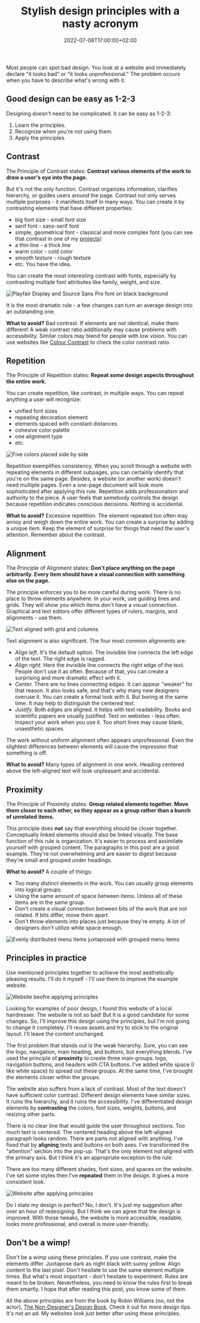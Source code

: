 ﻿---
title: Stylish design principles with a nasty acronym
description: "In this post, we will look at four universal design principles that can improve any graphical work: website, slide, document, etc."
date: 2022-07-08T17:00:00+02:00
updated: 2022-07-08T17:00:00+02:00
image:
  alt: "Draft of a chair with grid lines"
  caption: "Photo by Karol D."
  src: "./pexels-karol-d-323645.jpg"
categories: ["design", "books"]
tags: ["ui", "ux", "contrast", "a11y", "typography", "grid"]
---

Most people can spot bad design. You look at a website and immediately declare "it looks bad" or "it looks unprofessional." The problem occurs when you have to describe what's wrong with it.

## Good design can be easy as 1-2-3

Designing doesn't need to be complicated. It can be easy as 1-2-3:

1. Learn the principles.
2. Recognize when you're not using them.
3. Apply the principles.

## Contrast

The Principle of Contrast states: **Contrast various elements of the work to draw a user's eye into the page.**

But it's not the only function. Contrast organizes information, clarifies hierarchy, or guides users around the page. Contrast not only serves multiple purposes - it manifests itself in many ways. You can create it by contrasting elements that have different properties:

- big font size - small font size
- serif font - sans-serif font
- simple, geometrical font - classical and more complex font (you can see that contrast in one of my [projects](/portfolio/an-lam/))
- a thin line - a thick line
- warm color - cold color
- smooth texture - rough texture
- etc. You have the idea.

You can create the most interesting contrast with fonts, especially by contrasting multiple font attributes like family, weight, and size.

![Playfair Display and Source Sans Pro font on black background](./playfair-display-source-sans-pro.jpg "Noticeable, medium weight, serif font juxtapose with smaller, sans-serif")

It is the most dramatic rule - a few changes can turn an average design into an outstanding one.

**What to avoid?** Bad contrast. If elements are not identical, make them different! A weak contrast ratio additionally may cause problems with accessibility. Similar colors may blend for people with low vision. You can use websites like [Colour Contrast](https://colourcontrast.cc/) to check the color contrast ratio.

## Repetition

The Principle of Repetition states: **Repeat some design aspects throughout the entire work.**

You can create repetition, like contrast, in multiple ways. You can repeat anything a user will recognize:

- unified font sizes
- repeating decoration element
- elements spaced with constant distances
- cohesive color palette
- one alignment type
- etc.

![Five colors placed side by side](./palette-example.png "Create a color palette and repeat these colors throughout the entire work")

Repetition exemplifies consistency. When you scroll through a website with repeating elements in different subpages, you can certainly identify that you're on the same page. Besides, a website (or another work) doesn't need multiple pages. Even a one-page document will look more sophisticated after applying this rule. Repetition adds professionalism and authority to the piece. A user feels that somebody controls the design because repetition indicates conscious decisions. Nothing is accidental.

**What to avoid?** Excessive repetition. The element repeated too often may annoy and weigh down the entire work. You can create a surprise by adding a unique item. Keep the element of surprise for things that need the user's attention. Remember about the contrast.

## Alignment

The Principle of Alignment states: **Don't place anything on the page arbitrarily. Every item should have a visual connection with something else on the page.**

The principle enforces you to be more careful during work. There is no place to throw elements anywhere. In your work, use guiding lines and grids. They will show you which items don't have a visual connection. Graphical and text editors offer different types of rulers, margins, and alignments - use them.

![Text aligned with grid and columns](./grid-in-figma.png "Example of a grid and column layout in Figma")

Text alignment is also significant. The four most common alignments are:

- _Align left_. It's the default option. The invisible line connects the left edge of the text. The right edge is ragged.
- _Align right._ Here the invisible line connects the right edge of the text. People don't use it as often. Because of that, you can create a surprising and more dramatic effect with it.
- _Center._ There are no lines connecting edges. It can appear "weaker" for that reason. It also looks safe, and that's why many new designers overuse it. You can create a formal look with it. But boring at the same time. It may help to distinguish the centered text.
- _Justify._ Both edges are aligned. It helps with text readability. Books and scientific papers are usually justified. Text on websites - less often. Inspect your work when you use it. Too short lines may cause blank, unaesthetic spaces.

The work without uniform alignment often appears unprofessional. Even the slightest differences between elements will cause the impression that something is off.

**What to avoid?** Many types of alignment in one work. Heading centered above the left-aligned text will look unpleasant and accidental.

## Proximity

The Principle of Proximity states: **Group related elements together. Move them closer to each other, so they appear as a group rather than a bunch of unrelated items.**

This principle does **not** say that everything should be closer together. Conceptually linked elements should also be linked visually. The base function of this rule is organization. It's easier to process and assimilate yourself with grouped content. The paragraphs in this post are a good example. They're not overwhelming and are easier to digest because they're small and grouped under headings.

**What to avoid?** A couple of things:

- Too many distinct elements in the work. You can usually group elements into logical groups.
- Using the same amount of space between items. Unless all of these items are in the same group.
- Don't create a visual connection between bits of the work that are not related. If bits differ, move them apart.
- Don't throw elements into places just because they're empty. A lot of designers don't utilize white space enough.

![Evenly distributed menu items juxtaposed with grouped menu items](./proximity-example.png "Using white space, you can create easily distinguishable categories")

## Principles in practice

Use mentioned principles together to achieve the most aesthetically pleasing results. I'll do it myself - I'll use them to improve the example website.

![Website beofre applying principles](./principles-before.png "Website before applying the principles")

Looking for examples of poor design, I found this website of a local hairdresser. The website is not so bad! But it is a good candidate for some changes. So, I'll improve this design using the principles, but I'm not going to change it completely. I'll reuse assets and try to stick to the original layout. I'll leave the content unchanged.

The first problem that stands out is the weak hierarchy. Sure, you can see the logo, navigation, main heading, and buttons, but everything blends. I've used the principle of **proximity** to create three main groups: logo, navigation buttons, and headers with CTA buttons. I've added white space (I like white space) to spread out these groups. At the same time, I've brought the elements closer within the groups.

The website also suffers from a lack of contrast. Most of the text doesn't have sufficient color contrast. Different design elements have similar sizes. It ruins the hierarchy, and it ruins the accessibility. I've differentiated design elements by **contrasting** the colors, font sizes, weights, buttons, and resizing other parts.

There is no clear line that would guide the user throughout sections. Too much text is centered. The centered heading above the left-aligned paragraph looks random. There are parts not aligned with anything. I've fixed that by **aligning** texts and buttons on both axes. I've transformed the "attention" section into the pop-up. That's the only element not aligned with the primary axis. But I think it's an appropriate exception to the rule.

There are too many different shades, font sizes, and spaces on the website. I've set some styles then I've **repeated** them in the design. It gives a more consistent look.

![Website after applying principles](./principles-after.png "Website after applying the principles")

Do I state my design is perfect? No, I don't. It's just my suggestion after over an hour of redesigning. But I think we can agree that the design is improved. With those tweaks, the website is more accessible, readable, looks more professional, and overall is more user-friendly.

## Don't be a wimp!

Don't be a wimp using these principles. If you use contrast, make the elements differ. Juxtapose dark as night black with sunny yellow. Align content to the last pixel. Don't hesitate to use the same element multiple times. But what's most important - don't hesitate to experiment. Rules are meant to be broken. Nevertheless, you need to know the rules first to break them smartly. I hope that after reading this post, you know some of them.

All the above principles are from the book by Robin Williams (no, not the actor), [The Non-Designer's Design Book](https://www.goodreads.com/book/show/23846768-the-non-designer-s-design-book). Check it out for more design tips. It's not an ad. My websites look just better after using these principles.
